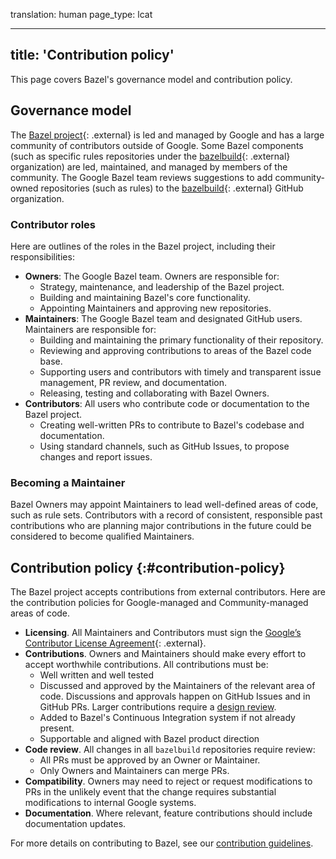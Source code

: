 translation: human
page_type: lcat

---
title: 'Contribution policy'
---

This page covers Bazel's governance model and contribution policy.

## Governance model

The [Bazel project](https://github.com/bazelbuild){: .external} is led and managed by Google
and has a large community of contributors outside of Google. Some Bazel
components (such as specific rules repositories under the
[bazelbuild](https://github.com/bazelbuild){: .external} organization) are led,
maintained, and managed by members of the community. The Google Bazel team
reviews suggestions to add community-owned repositories (such as rules) to the
[bazelbuild](https://github.com/bazelbuild){: .external} GitHub organization.

### Contributor roles

Here are outlines of the roles in the Bazel project, including their
responsibilities:

*   **Owners**: The Google Bazel team. Owners are responsible for:
    *   Strategy, maintenance, and leadership of the Bazel project.
    *   Building and maintaining Bazel's core functionality.
    *   Appointing Maintainers and approving new repositories.
*   **Maintainers**: The Google Bazel team and designated GitHub users.
    Maintainers are responsible for:
    *   Building and maintaining the primary functionality of their repository.
    *   Reviewing and approving contributions to areas of the Bazel code base.
    *   Supporting users and contributors with timely and transparent issue
        management, PR review, and documentation.
    *   Releasing, testing and collaborating with Bazel Owners.
*   **Contributors**: All users who contribute code or documentation to the
    Bazel project.
    *   Creating well-written PRs to contribute to Bazel's codebase and
        documentation.
    *   Using standard channels, such as GitHub Issues, to propose changes and
        report issues.

### Becoming a Maintainer

Bazel Owners may appoint Maintainers to lead well-defined areas of code, such as
rule sets. Contributors with a record of consistent, responsible past
contributions who are planning major contributions in the future could be
considered to become qualified Maintainers.

## Contribution policy {:#contribution-policy}

The Bazel project accepts contributions from external contributors. Here are the
contribution policies for Google-managed and Community-managed areas of code.

*   **Licensing**. All Maintainers and Contributors must sign the
    [Google’s Contributor License Agreement](https://cla.developers.google.com/clas){: .external}.
*   **Contributions**. Owners and Maintainers should make every effort to accept
    worthwhile contributions. All contributions must be:
    *   Well written and well tested
    *   Discussed and approved by the Maintainers of the relevant area of code.
        Discussions and approvals happen on GitHub Issues and in GitHub PRs.
        Larger contributions require a
        [design review](/versions/6.1.0/contribute/design-documents).
    *   Added to Bazel's Continuous Integration system if not already present.
    *   Supportable and aligned with Bazel product direction
*   **Code review**. All changes in all `bazelbuild` repositories require
    review:
    *   All PRs must be approved by an Owner or Maintainer.
    *   Only Owners and Maintainers can merge PRs.
*   **Compatibility**. Owners may need to reject or request modifications to PRs
    in the unlikely event that the change requires substantial modifications to
    internal Google systems.
*   **Documentation**. Where relevant, feature contributions should include
    documentation updates.

For more details on contributing to Bazel, see our
[contribution guidelines](/versions/6.1.0/contribute/).
